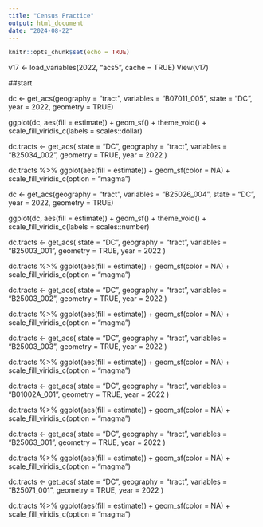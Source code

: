 ```yaml
---
title: "Census Practice"
output: html_document
date: "2024-08-22"
---
```


```r
knitr::opts_chunk$set(echo = TRUE)
```


v17 <- load_variables(2022, "acs5", cache = TRUE)
View(v17)



 
  
  ##start
  
dc <- get_acs(geography = "tract", 
              variables = "B07011_005", 
              state = "DC", 
              year = 2022, 
              geometry = TRUE)

ggplot(dc, aes(fill = estimate)) + 
  geom_sf() + 
  theme_void() + 
  scale_fill_viridis_c(labels = scales::dollar)   
  

  
  dc.tracts <- get_acs(
  state = "DC",
  geography = "tract",
  variables = "B25034_002",
  geometry = TRUE,
  year = 2022
)

dc.tracts %>%
  ggplot(aes(fill = estimate)) + 
  geom_sf(color = NA) + 
  scale_fill_viridis_c(option = "magma") 


dc <- get_acs(geography = "tract", 
              variables = "B25026_004", 
              state = "DC", 
              year = 2022, 
              geometry = TRUE)

ggplot(dc, aes(fill = estimate)) + 
  geom_sf() + 
  theme_void() + 
  scale_fill_viridis_c(labels = scales::number)

dc.tracts <- get_acs(
  state = "DC",
  geography = "tract",
  variables = "B25003_001",
  geometry = TRUE,
  year = 2022
)


dc.tracts %>%
  ggplot(aes(fill = estimate)) + 
  geom_sf(color = NA) + 
  scale_fill_viridis_c(option = "magma") 

dc.tracts <- get_acs(
  state = "DC",
  geography = "tract",
  variables = "B25003_002",
  geometry = TRUE,
  year = 2022
)

dc.tracts %>%
  ggplot(aes(fill = estimate)) + 
  geom_sf(color = NA) + 
  scale_fill_viridis_c(option = "magma") 

dc.tracts <- get_acs(
  state = "DC",
  geography = "tract",
  variables = "B25003_003",
  geometry = TRUE,
  year = 2022
)

dc.tracts %>%
  ggplot(aes(fill = estimate)) + 
  geom_sf(color = NA) + 
  scale_fill_viridis_c(option = "magma") 
  
dc.tracts <- get_acs(
  state = "DC",
  geography = "tract",
  variables = "B01002A_001",
  geometry = TRUE,
  year = 2022
)

dc.tracts %>%
  ggplot(aes(fill = estimate)) + 
  geom_sf(color = NA) + 
  scale_fill_viridis_c(option = "magma") 

dc.tracts <- get_acs(
  state = "DC",
  geography = "tract",
  variables = "B25063_001",
  geometry = TRUE,
  year = 2022
)

dc.tracts %>%
  ggplot(aes(fill = estimate)) + 
  geom_sf(color = NA) + 
  scale_fill_viridis_c(option = "magma")

dc.tracts <- get_acs(
  state = "DC",
  geography = "tract",
  variables = "B25071_001",
  geometry = TRUE,
  year = 2022
)

dc.tracts %>%
  ggplot(aes(fill = estimate)) + 
  geom_sf(color = NA) + 
  scale_fill_viridis_c(option = "magma")
